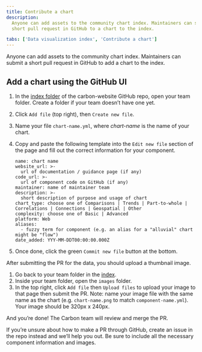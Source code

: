 ```yaml
---
title: Contribute a chart
description:
  Anyone can add assets to the community chart index. Maintainers can submit a
  short pull request in GitHub to a chart to the index.

tabs: ['Data visualization index', 'Contribute a chart']
---
```


<PageDescription>

Anyone can add assets to the community chart index. Maintainers can submit a
short pull request in GitHub to add a chart to the index.

</PageDescription>

## Add a chart using the GitHub UI

1. In the
   [index folder](https://github.com/carbon-design-system/carbon-website/tree/master/src/data/chart-index)
   of the carbon-website GitHub repo, open your team folder. Create a folder if
   your team doesn’t have one yet.
2. Click `Add file` (top right), then `Create new file`.
3. Name your file `chart-name.yml`, where _chart-name_ is the name of your
   chart.
4. Copy and paste the following template into the `Edit new file` section of the
   page and fill out the correct information for your component.

   ```
   name: chart name
   website_url: >-
     url of documentation / guidance page (if any)
   code_url: >-
     url of component code on GitHub (if any)
   maintainer: name of maintainer team
   description: >-
     short description of purpose and usage of chart
   chart_type: choose one of Comparisons | Trends | Part-to-whole | Correlations | Connections | Geospatial | Other
   complexity: choose one of Basic | Advanced
   platform: Web
   aliases:
     - fuzzy term for component (e.g. an alias for a "alluvial" chart might be "flow")
   date_added: YYY-MM-DDT00:00:00.000Z
   ```

5. Once done, click the green `Commit new file` button at the bottom.

After submitting the PR for the data, you should upload a thumbnail image.

1. Go back to your team folder in the
   [index](https://github.com/carbon-design-system/carbon-website/tree/master/src/data/chart-index).
2. Inside your team folder, open the `images` folder.
3. In the top right, click `Add file` then `Upload files` to upload your image
   to that page then submit the PR. Note: name your image file with the same
   name as the chart (e.g. `chart-name.png` to match `component-name.yml`). Your
   image should be 320px x 240px.

And you’re done! The Carbon team will review and merge the PR.

If you’re unsure about how to make a PR through GitHub, create an issue in the
repo instead and we’ll help you out. Be sure to include all the necessary
component information and images.

